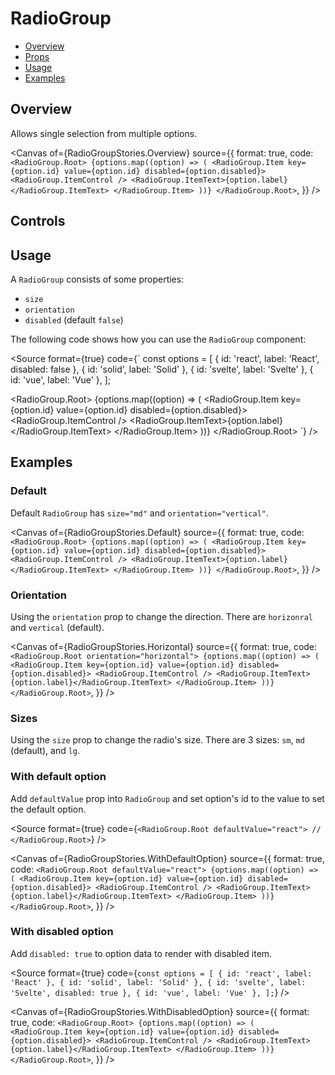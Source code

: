 # RadioGroup


<Meta of={RadioGroupStories} />

- [Overview](#overview)
- [Props](#props)
- [Usage](#usage)
- [Examples](#examples)

## Overview

Allows single selection from multiple options.

<Canvas
  of={RadioGroupStories.Overview}
  source={{
    format: true,
    code: `
      <RadioGroup.Root>
        {options.map((option) => (
          <RadioGroup.Item key={option.id} value={option.id} disabled={option.disabled}>
            <RadioGroup.ItemControl />
            <RadioGroup.ItemText>{option.label}</RadioGroup.ItemText>
          </RadioGroup.Item>
        ))}
      </RadioGroup.Root>
    `,
  }}
/>

## Controls

<Controls />

## Usage

A `RadioGroup` consists of some properties:
- `size`
- `orientation`
- `disabled` (default `false`)

The following code shows how you can use the `RadioGroup` component:

<Source format={true} code={`
  const options = [
    { id: 'react', label: 'React', disabled: false },
    { id: 'solid', label: 'Solid' },
    { id: 'svelte', label: 'Svelte' },
    { id: 'vue', label: 'Vue' },
  ];

  <RadioGroup.Root>
    {options.map((option) => (
      <RadioGroup.Item key={option.id} value={option.id} disabled={option.disabled}>
        <RadioGroup.ItemControl />
        <RadioGroup.ItemText>{option.label}</RadioGroup.ItemText>
      </RadioGroup.Item>
    ))}
  </RadioGroup.Root>
`} />

## Examples

### Default

Default `RadioGroup` has `size="md"` and `orientation="vertical"`.

<Canvas
  of={RadioGroupStories.Default}
  source={{
    format: true,
    code: `
      <RadioGroup.Root>
        {options.map((option) => (
          <RadioGroup.Item key={option.id} value={option.id} disabled={option.disabled}>
            <RadioGroup.ItemControl />
            <RadioGroup.ItemText>{option.label}</RadioGroup.ItemText>
          </RadioGroup.Item>
        ))}
      </RadioGroup.Root>
    `,
  }}
/>

### Orientation
Using the `orientation` prop to change the direction. There are `horizonral` and `vertical` (default).

<Canvas
  of={RadioGroupStories.Horizontal}
  source={{
    format: true,
    code: `
      <RadioGroup.Root orientation="horizontal">
        {options.map((option) => (
          <RadioGroup.Item key={option.id} value={option.id} disabled={option.disabled}>
            <RadioGroup.ItemControl />
            <RadioGroup.ItemText>{option.label}</RadioGroup.ItemText>
          </RadioGroup.Item>
        ))}
      </RadioGroup.Root>
    `,
  }}
/>

### Sizes

Using the `size` prop to change the radio's size. There are 3 sizes: `sm`, `md` (default), and `lg`.

<Canvas>
  <Story of={RadioGroupStories.Small} />
  <Story of={RadioGroupStories.Default} />
  <Story of={RadioGroupStories.Large} />
</Canvas>

### With default option

Add `defaultValue` prop into `RadioGroup` and set option's id to the value to set the default option.

<Source format={true} code={`
  <RadioGroup.Root defaultValue="react">
    //
  </RadioGroup.Root>
`} />

<Canvas
  of={RadioGroupStories.WithDefaultOption}
  source={{
    format: true,
    code: `
      <RadioGroup.Root defaultValue="react">
        {options.map((option) => (
          <RadioGroup.Item key={option.id} value={option.id} disabled={option.disabled}>
            <RadioGroup.ItemControl />
            <RadioGroup.ItemText>{option.label}</RadioGroup.ItemText>
          </RadioGroup.Item>
        ))}
      </RadioGroup.Root>
    `,
  }}
/>

### With disabled option

Add `disabled: true` to option data to render with disabled item.

<Source format={true} code={`
  const options = [
    { id: 'react', label: 'React' },
    { id: 'solid', label: 'Solid' },
    { id: 'svelte', label: 'Svelte', disabled: true },
    { id: 'vue', label: 'Vue' },
  ];
`} />

<Canvas
  of={RadioGroupStories.WithDisabledOption}
  source={{
    format: true,
    code: `
      <RadioGroup.Root>
        {options.map((option) => (
          <RadioGroup.Item key={option.id} value={option.id} disabled={option.disabled}>
            <RadioGroup.ItemControl />
            <RadioGroup.ItemText>{option.label}</RadioGroup.ItemText>
          </RadioGroup.Item>
        ))}
      </RadioGroup.Root>
    `,
  }}
/>
